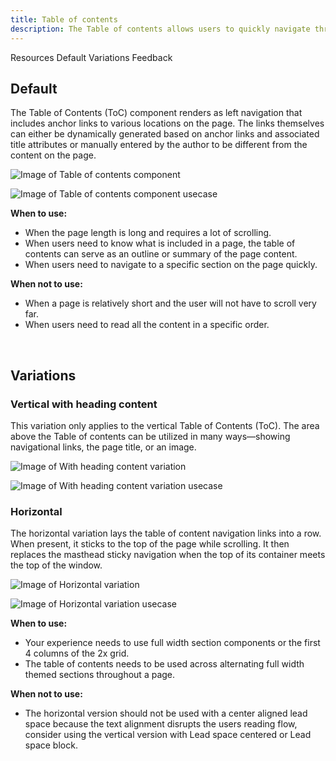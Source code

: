 ```yaml
---
title: Table of contents
description: The Table of contents allows users to quickly navigate through long pages by providing jump links to different sections of the content within a single page.
---
```



<ComponentDescription name="Table of contents" type="layout" />

<AnchorLinks>

<AnchorLink>Resources</AnchorLink>
<AnchorLink>Default</AnchorLink>
<AnchorLink>Variations</AnchorLink>
<AnchorLink>Feedback</AnchorLink>

</AnchorLinks>

<ResourceLinks name="Table of contents" type="layout" />

## Default
The Table of Contents (ToC) component renders as left navigation that includes anchor links to various locations on the page. The links themselves can either be dynamically generated based on anchor links and associated title attributes or manually entered by the author to be different from the content on the page.

<Row>
<Column colMd={8} colLg={8}>

![Image of Table of contents component](../../images/component/table-of-contents/table-of-content-default.jpg)

</Column>
</Row>

<Title>Use case</Title>

![Image of Table of contents component usecase](../../images/component/table-of-contents/table-of-content-default-use-case.jpg)

**When to use:**
* When the page length is long and requires a lot of scrolling.
* When users need to know what is included in a page, the table of contents can serve as an outline or summary of the page content.
* When users need to navigate to a specific section on the page quickly.

**When not to use:**
* When a page is relatively short and the user will not have to scroll very far.
* When users need to read all the content in a specific order.

<br />

## Variations

### Vertical with heading content
This variation only applies to the vertical Table of Contents (ToC). The area above the Table of contents can be utilized in many ways—showing navigational links, the page title, or an image.

<Row>
<Column colMd={8} colLg={8}>

![Image of With heading content variation](../../images/component/table-of-contents/table-of-content-with-heading-content.jpg)

</Column>
</Row>

<Title>Use case</Title>

![Image of With heading content variation usecase](../../images/component/table-of-contents/table-of-content-with-heading-content-use-case.jpg)


### Horizontal
The horizontal variation lays the table of content navigation links into a row. When present, it sticks to the top of the page while scrolling. It then replaces the masthead sticky navigation when the top of its container meets the top of the window.

![Image of Horizontal variation](../../images/component/table-of-contents/table-of-contents-horizontal.jpg)


<Title>Use case</Title>

![Image of Horizontal variation usecase](../../images/component/table-of-contents/table-of-contents-horizontal-use-case.jpg)

**When to use:**

* Your experience needs to use full width section components or the first 4 columns of the 2x grid.
* The table of contents needs to be used across alternating full width themed sections throughout a page.

**When not to use:**

* The horizontal version should not be used with a center aligned lead space because the text alignment disrupts the users reading flow, consider using the vertical version with Lead space centered or Lead space block.


<ComponentFooter name="Table of contents" type="layout" />
